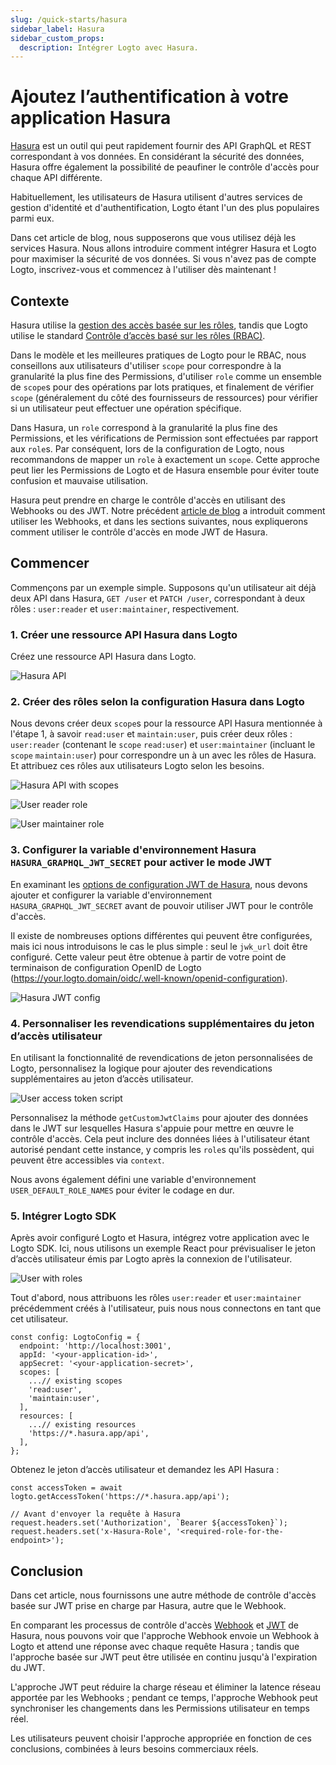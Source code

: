 ```yaml
---
slug: /quick-starts/hasura
sidebar_label: Hasura
sidebar_custom_props:
  description: Intégrer Logto avec Hasura.
---
```


# Ajoutez l’authentification à votre application Hasura

[Hasura](https://hasura.io/) est un outil qui peut rapidement fournir des API GraphQL et REST correspondant à vos données. En considérant la sécurité des données, Hasura offre également la possibilité de peaufiner le contrôle d'accès pour chaque API différente.

Habituellement, les utilisateurs de Hasura utilisent d'autres services de gestion d'identité et d'authentification, Logto étant l'un des plus populaires parmi eux.

Dans cet article de blog, nous supposerons que vous utilisez déjà les services Hasura. Nous allons introduire comment intégrer Hasura et Logto pour maximiser la sécurité de vos données. Si vous n'avez pas de compte Logto, inscrivez-vous et commencez à l'utiliser dès maintenant !

## Contexte

Hasura utilise la [gestion des accès basée sur les rôles](https://hasura.io/docs/latest/auth/overview/), tandis que Logto utilise le standard [Contrôle d’accès basé sur les rôles (RBAC)](/authorization/role-based-access-control).

Dans le modèle et les meilleures pratiques de Logto pour le RBAC, nous conseillons aux utilisateurs d'utiliser `scope` pour correspondre à la granularité la plus fine des Permissions, d'utiliser `role` comme un ensemble de `scope`s pour des opérations par lots pratiques, et finalement de vérifier `scope` (généralement du côté des fournisseurs de ressources) pour vérifier si un utilisateur peut effectuer une opération spécifique.

Dans Hasura, un `role` correspond à la granularité la plus fine des Permissions, et les vérifications de Permission sont effectuées par rapport aux `role`s. Par conséquent, lors de la configuration de Logto, nous recommandons de mapper un `role` à exactement un `scope`. Cette approche peut lier les Permissions de Logto et de Hasura ensemble pour éviter toute confusion et mauvaise utilisation.

Hasura peut prendre en charge le contrôle d'accès en utilisant des Webhooks ou des JWT. Notre précédent [article de blog](https://blog.logto.io/logto-x-hasura) a introduit comment utiliser les Webhooks, et dans les sections suivantes, nous expliquerons comment utiliser le contrôle d'accès en mode JWT de Hasura.

## Commencer

Commençons par un exemple simple. Supposons qu'un utilisateur ait déjà deux API dans Hasura, `GET /user` et `PATCH /user`, correspondant à deux rôles : `user:reader` et `user:maintainer`, respectivement.

### 1. Créer une ressource API Hasura dans Logto

Créez une ressource API Hasura dans Logto.

![Hasura API](./hasura-api.webp)

### 2. Créer des rôles selon la configuration Hasura dans Logto

Nous devons créer deux `scope`s pour la ressource API Hasura mentionnée à l'étape 1, à savoir `read:user` et `maintain:user`, puis créer deux rôles : `user:reader` (contenant le `scope` `read:user`) et `user:maintainer` (incluant le `scope` `maintain:user`) pour correspondre un à un avec les rôles de Hasura. Et attribuez ces rôles aux utilisateurs Logto selon les besoins.

![Hasura API with scopes](./hasura-api-with-scopes.webp)

![User reader role](./user-reader-role.webp)

![User maintainer role](./user-maintainer-role.webp)

### 3. Configurer la variable d'environnement Hasura `HASURA_GRAPHQL_JWT_SECRET` pour activer le mode JWT

En examinant les [options de configuration JWT de Hasura](https://hasura.io/docs/latest/auth/authentication/jwt/#hasura-jwt-configuration-options), nous devons ajouter et configurer la variable d'environnement `HASURA_GRAPHQL_JWT_SECRET` avant de pouvoir utiliser JWT pour le contrôle d'accès.

Il existe de nombreuses options différentes qui peuvent être configurées, mais ici nous introduisons le cas le plus simple : seul le `jwk_url` doit être configuré. Cette valeur peut être obtenue à partir de votre point de terminaison de configuration OpenID de Logto (https://your.logto.domain/oidc/.well-known/openid-configuration).

![Hasura JWT config](./hasura-jwt-config.webp)

### 4. Personnaliser les revendications supplémentaires du jeton d’accès utilisateur

En utilisant la fonctionnalité de revendications de jeton personnalisées de Logto, personnalisez la logique pour ajouter des revendications supplémentaires au jeton d’accès utilisateur.

![User access token script](./user-access-token-script.webp)

Personnalisez la méthode `getCustomJwtClaims` pour ajouter des données dans le JWT sur lesquelles Hasura s'appuie pour mettre en œuvre le contrôle d'accès. Cela peut inclure des données liées à l'utilisateur étant autorisé pendant cette instance, y compris les `role`s qu'ils possèdent, qui peuvent être accessibles via `context`.

Nous avons également défini une variable d'environnement `USER_DEFAULT_ROLE_NAMES` pour éviter le codage en dur.

### 5. Intégrer Logto SDK

Après avoir configuré Logto et Hasura, intégrez votre application avec le Logto SDK. Ici, nous utilisons un exemple React pour prévisualiser le jeton d’accès utilisateur émis par Logto après la connexion de l'utilisateur.

![User with roles](./user-with-roles.webp)

Tout d'abord, nous attribuons les rôles `user:reader` et `user:maintainer` précédemment créés à l'utilisateur, puis nous nous connectons en tant que cet utilisateur.

```tsx
const config: LogtoConfig = {
  endpoint: 'http://localhost:3001',
  appId: '<your-application-id>',
  appSecret: '<your-application-secret>',
  scopes: [
    ...// existing scopes
    'read:user',
    'maintain:user',
  ],
  resources: [
    ...// existing resources
    'https://*.hasura.app/api',
  ],
};
```

Obtenez le jeton d’accès utilisateur et demandez les API Hasura :

```tsx
const accessToken = await logto.getAccessToken('https://*.hasura.app/api');

// Avant d'envoyer la requête à Hasura
request.headers.set('Authorization', `Bearer ${accessToken}`);
request.headers.set('x-Hasura-Role', '<required-role-for-the-endpoint>');
```

## Conclusion

Dans cet article, nous fournissons une autre méthode de contrôle d'accès basée sur JWT prise en charge par Hasura, autre que le Webhook.

En comparant les processus de contrôle d'accès [Webhook](https://hasura.io/docs/latest/auth/authentication/webhook/) et [JWT](https://hasura.io/docs/latest/auth/authentication/jwt/) de Hasura, nous pouvons voir que l'approche Webhook envoie un Webhook à Logto et attend une réponse avec chaque requête Hasura ; tandis que l'approche basée sur JWT peut être utilisée en continu jusqu'à l'expiration du JWT.

L'approche JWT peut réduire la charge réseau et éliminer la latence réseau apportée par les Webhooks ; pendant ce temps, l'approche Webhook peut synchroniser les changements dans les Permissions utilisateur en temps réel.

Les utilisateurs peuvent choisir l'approche appropriée en fonction de ces conclusions, combinées à leurs besoins commerciaux réels.

